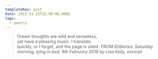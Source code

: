 ```yaml
---
templateKey: post
date: 2023-11-25T22:00:00.000Z
tags:
  - poetry
---
```

> Dream thoughts are wild and senseless,<br/>
> yet have a pleasing music. I translate<br/>
> quickly, or I forget, and the page is silent.
> <cite><i>FROM D/diaries: Saturday morning, lying in bed, 9th February 2019</i> by Lisa Kelly, excerpt</cite>
